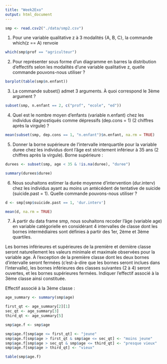 ```yaml
---
title: "Week2Exo"
output: html_document
---
```


```r
smp <- read.csv2("./data/smp2.csv")
```



1. Pour une variable qualitative z à 3 modalités {A, B, C}, la commande which(z == A) renvoie
```r
which(smp$prof == "agriculteur")
```


2. Pour représenter sous forme d'un diagramme en barres la distribution d'effectifs selon les modalités d'une variable qualitative z, quelle commande pouvons-nous utiliser ?
```r
barplot(table(smp$n.enfant))
```


3. La commande subset() admet 3 arguments. À quoi correspond le 3ème argument ?
```r
subset(smp, n.enfant == 2, c("prof", "ecole", "ed"))
```


4. Quel est le nombre moyen d'enfants (variable n.enfant) chez les individus diagnostiqués comme dépressifs (dep.cons = 1) (2 chiffres après la virgule) ?
```r
mean(subset(smp, dep.cons == 1, "n.enfant")$n.enfant, na.rm = TRUE)
```




5. Donner la borne supérieure de l'intervalle interquartile pour la variable duree chez les individus dont l'âge est strictement inférieur à 35 ans (2 chiffres après la virgule). Borne supérieure :
```r
durees <- subset(smp, age < 35 & !is.na(duree), "duree")

summary(durees$duree)
```


6. Nous souhaitons estimer la durée moyenne d'intervention (dur.interv) chez les individus ayant au moins un antécédent de tentative de suicide (suicide.past = 1). Quelle commande pouvons-nous utiliser ?
```r
d <- smp[smp$suicide.past == 1, 'dur.interv']

mean(d, na.rm = TRUE)
```



7. À partir du data frame smp, nous souhaitons recoder l’âge (variable age) en variable catégorielle en considérant 4 intervalles de classe dont les bornes intermédiaires sont définies à partir des 1er, 2ème et 3ème quartiles.

Les bornes inférieures et supérieures de la première et dernière classe seront naturellement les valeurs minimale et maximale observées pour la variable age. À l'exception de la première classe dont les deux bornes d'intervalle seront fermées (c'est-à-dire que les bornes seront inclues dans l'intervalle), les bornes inférieures des classes suivantes (2 à 4) seront ouvertes, et les bornes supérieures fermées. Indiquer l'effectif associé à la 3ème classe ainsi constituée.

Effectif associé à la 3ème classe :
```r
age_summary <- summary(smp$age)

first_qt <- age_summary[2][1]
sec_qt <- age_summary[3]
third_qt <- age_summary[5]

smp$age.f <- smp$age

smp$age.f[smp$age <= first_qt] <- "jeune"
smp$age.f[smp$age > first_qt & smp$age <= sec_qt] <- "moins jeune"
smp$age.f[smp$age > sec_qt & smp$age <= third_qt] <- "presque vieux"
smp$age.f[smp$age > third_qt] <- "vieux"

table(smp$age.f)
```



